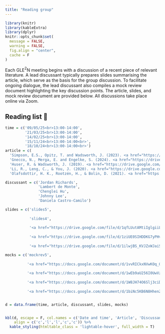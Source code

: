```yaml
---
title: "Reading group"
---
```

```r
library(knitr)
library(kableExtra)
library(dplyr)
knitr::opts_chunk$set(
  message = FALSE, 
  warning = FALSE,
  fig.align = "center",
  cache = F
)

```
<style>
  table th, table td {
    white-space: nowrap;
  }
  table th:nth-child(1), table td:nth-child(1) { width: 2cm; }
  table th:nth-child(2), table td:nth-child(2) { width: 5cm; }
  table th:nth-child(3), table td:nth-child(3) { width: 2cm; }
  table th:nth-child(4), table td:nth-child(4) { width: 2cm; }
  table th:nth-child(5), table td:nth-child(5) { width: 2cm; }
</style>

Each GLE$^2$N meeting begins with a discussion of a recent piece of relevant literature. A lead discussant typically prepares slides summarising the article, which serve as the basis for the group discussion. To facilitate ongoing dialogue, the lead discussant also compiles a mock review document highlighting the key discussion points. The article, slides, and mock review document are provided below. All discussions take place online via Zoom.

## Reading list 📝
```r
time = c('09/05/25<br>13:00-14:00',
         '21/03/25<br>13:00-14:00',
         '14/02/25<br>13:00-14:00',
         '15/11/24<br>13:00-14:00<br>',
         '18/10/24<br>13:00-14:00<br>')
article = c(
  'Simpson, E.S., Opitz, T. and Wadsworth, J. (2023). <a href="https://drive.google.com/file/d/1WKfGOUn_z4rWUqUfBIsI5jtakE27QafR/view?usp=sharing" target="_blank">High-dimensional modeling of spatial <br>and spatio-temporal conditional extremes using INLA and Gaussian Markov random fields</a>, <br><em>Extremes</em>, 26, 669–713.',
  'Gnecco, N., Merga, E. and Engelke, S. (2024). <a href="https://drive.google.com/file/d/1M2WjpOO0moccyxrLhs-Nq3y9_lkP8rgK/view?usp=sharing" target="_blank">Extremal Random Forests</a>. <em>Journal of the <br>American Statistical Association</em>, 119(548), pp.3059–3072, 82–95.',
  'Huser, R. & Wadsworth, J. (2019). <a href="https://drive.google.com/file/d/1wj2v60i9AZSbmcMRIJ1C59dCxnHyTxlP/view?usp=sharing" target="_blank">Modeling Spatial Processes with Unknown Extremal<br>Dependence Class</a>, <em>Journal of the American Statistical Association</em>, 114(525), 434–444.',
  'Li, R., Leng, C., & You, J. (2020). <a href="https://drive.google.com/file/d/1pnrSgfoF4xaHRdhWDoWHGL7OfRWrgyos/view?usp=sharing" target="_blank">Semiparametric Tail Index Regression</a>. <em>Journal of Business</em><br>&<em>Economic Statistics</em>, 40(1), 82–95.',
  'Olafsdottir, H. K., Rootzén, H., & Bolin, D. (2021). <a href="https://drive.google.com/file/d/1SDMxewRKqTujifQkXDTLoerxDuoVDrPI/view?usp=sharing" target="_blank">Extreme rainfall events in the<br>Northeastern United States become more frequent with rising temperatures, but their<br>intensity distribution remains stable</a>. <em>Journal of Climate</em>, 34(22), 8863-8877.')

discussant = c('Jordan Richards',
               'Lambert de Monte',
               'Chenglei Hu',
               'Johnny Lee',
               'Daniela Castro-Camilo')

slides = c('slides5',
           
           'slides4',
           
           '<a href="https://drive.google.com/file/d/1qfLUutAMtiIglgiiLFpF1vdIhyiXdf2_/view?usp=drive_link" target="_blank">slides3</a>',
           
           '<a href="https://drive.google.com/file/d/1ziUE0SIHDDKG7yPHvJHgDI385KFOZMrW/view?usp=sharing" target="_blank">slides2</a>',
           
           '<a href="https://drive.google.com/file/d/1ilwjBS_KVJZxWJaiSYAFYU4_jJovFDEA/view?usp=sharing" target="_blank">slides1</a>')

mocks = c('mockrev5',
          
          '<a href="https://docs.google.com/document/d/1vvRICkxNVwKOq_GPV5l7Yu6z1W1McJzKPvQdjYP3WUQ/edit?usp=sharing" target="_blank">mockrev4</a>',
          
          '<a href="https://docs.google.com/document/d/1wEb9aU256I0UwVzR1TztJB2y0NINnlmBc11UtPP9pO8/edit?usp=sharing" target="_blank">mockrev3</a>',
          
          '<a href="https://docs.google.com/document/d/1W8JH74O6Slj3ciDQSUdS5nKQ87ZjdfEzcvzHFsSzU4o/edit?usp=sharing" target="_blank">mockrev2</a>',
          
          '<a href="https://docs.google.com/document/d/1biNc5KB6N8HhenZgOqCDYQBZvIHmNwtfTSOy65XojY0/edit?usp=sharing" target="_blank">mockrev1</a>')


d = data.frame(time, article, discussant, slides, mocks)


kbl(d, escape = F, col.names = c('Date and time', 'Article', 'Discussant', 'Slides', 'Mock reviews'), 
    align = c('c','l','l','c','c')) %>%
  kable_styling(htmltable_class = 'lightable-hover', full_width = T)


```


